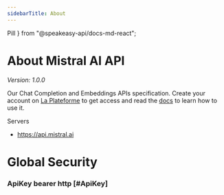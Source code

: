 ```yaml
---
sidebarTitle: About
---
```



  Pill
} from "@speakeasy-api/docs-md-react";

# About Mistral AI API

_Version: 1.0.0_

Our Chat Completion and Embeddings APIs specification. Create your account on [La Plateforme](https://console.mistral.ai) to get access and read the [docs](https://docs.mistral.ai) to learn how to use it.

Servers

- https://api.mistral.ai

# Global Security

### ApiKey <Pill variant="info">bearer</Pill> <Pill variant="info">http</Pill> [#ApiKey]